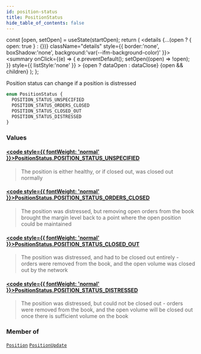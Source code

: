```yaml
---
id: position-status
title: PositionStatus
hide_table_of_contents: false
---
```







  const [open, setOpen] = useState(startOpen);
  return (
    <details {...(open ? { open: true } : {})} className="details" style={{ border:'none', boxShadow:'none', background:'var(--ifm-background-color)' }}>
      <summary
        onClick={(e) => {
          e.preventDefault();
          setOpen((open) => !open);
        }}
        style={{ listStyle:'none' }}
      >
      {open ? dataOpen : dataClose}
      </summary>
      {open && children}
    </details>
  );
};




Position status can change if a position is distressed


```graphql
enum PositionStatus {
  POSITION_STATUS_UNSPECIFIED
  POSITION_STATUS_ORDERS_CLOSED
  POSITION_STATUS_CLOSED_OUT
  POSITION_STATUS_DISTRESSED
}
```


### Values

#### [<code style={{ fontWeight: 'normal' }}>PositionStatus.<b>POSITION_STATUS_UNSPECIFIED</b></code>](#) 
> The position is either healthy, or if closed out, was closed out normally
> 

#### [<code style={{ fontWeight: 'normal' }}>PositionStatus.<b>POSITION_STATUS_ORDERS_CLOSED</b></code>](#) 
> The position was distressed, but removing open orders from the book brought the margin level back to a point where the open position could be maintained
> 

#### [<code style={{ fontWeight: 'normal' }}>PositionStatus.<b>POSITION_STATUS_CLOSED_OUT</b></code>](#) 
> The position was distressed, and had to be closed out entirely - orders were removed from the book, and the open volume was closed out by the network
> 

#### [<code style={{ fontWeight: 'normal' }}>PositionStatus.<b>POSITION_STATUS_DISTRESSED</b></code>](#) 
> The position was distressed, but could not be closed out - orders were removed from the book, and the open volume will be closed out once there is sufficient volume on the book
> 



### Member of

[`Position`](/testnet/api/graphql/objects/position)  <Badge class="secondary" text="object"/><Bullet />[`PositionUpdate`](/testnet/api/graphql/objects/position-update)  <Badge class="secondary" text="object"/>

